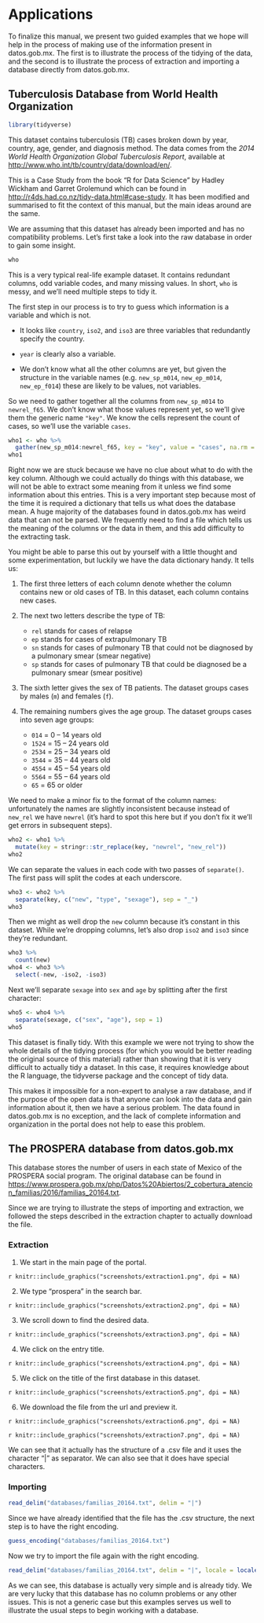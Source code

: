 # Applications

To finalize this manual, we present two guided examples that we hope will help in the process of making use of the information present in datos.gob.mx. The first is to illustrate the process of the tidying of the data, and the second is to illustrate the process of extraction and importing a database directly from datos.gob.mx. 

## Tuberculosis Database from World Health Organization

```r
library(tidyverse)
```


This dataset contains tuberculosis (TB) cases broken down by year, country, age, gender, and diagnosis method. The data comes from the *2014 World Health Organization Global Tuberculosis Report*, available at <http://www.who.int/tb/country/data/download/en/>.

This is a Case Study from the book "R for Data Science" by Hadley Wickham and Garret Grolemund which can be found in <http://r4ds.had.co.nz/tidy-data.html#case-study>. It has been modified and summarised to fit the context of this manual, but the main ideas around are the same.

We are assuming that this dataset has already been imported and has no compatibility problems. Let's first take a look into the raw database in order to gain some insight.

```r
who
```

This is a very typical real-life example dataset. It contains redundant columns, odd variable codes, and many missing values. In short, `who` is messy, and we'll need multiple steps to tidy it. 

The first step in our process is to try to guess which information is a variable and which is not. 

* It looks like `country`, `iso2`, and `iso3` are three variables that 
  redundantly specify the country.
  
* `year` is clearly also a variable.

* We don't know what all the other columns are yet, but given the structure 
  in the variable names (e.g. `new_sp_m014`, `new_ep_m014`, `new_ep_f014`) 
  these are likely to be values, not variables.

So we need to gather together all the columns from `new_sp_m014` to `newrel_f65`. We don't know what those values represent yet, so we'll give them the generic name `"key"`. We know the cells represent the count of cases, so we'll use the variable `cases`.

```r
who1 <- who %>% 
  gather(new_sp_m014:newrel_f65, key = "key", value = "cases", na.rm = TRUE)
who1
```

Right now we are stuck because we have no clue about what to do with the key column. Although we could actually do things with this database, we will not be able to extract some meaning from it unless we find some information about this entries. This is a very important step because most of the time it is required a dictionary that tells us what does the database mean. A huge majority of the databases found in datos.gob.mx has weird data that can not be parsed. We frequently need to find a file which tells us the meaning of the columns or the data in them, and this add difficulty to the extracting task.

You might be able to parse this out by yourself with a little thought and some experimentation, but luckily we have the data dictionary handy. It tells us:

1.  The first three letters of each column denote whether the column 
    contains new or old cases of TB. In this dataset, each column contains 
    new cases.

1.  The next two letters describe the type of TB:
    
    *   `rel` stands for cases of relapse
    *   `ep` stands for cases of extrapulmonary TB
    *   `sn` stands for cases of pulmonary TB that could not be diagnosed by 
        a pulmonary smear (smear negative)
    *   `sp` stands for cases of pulmonary TB that could be diagnosed be 
        a pulmonary smear (smear positive)

3.  The sixth letter gives the sex of TB patients. The dataset groups 
    cases by males (`m`) and females (`f`).

4.  The remaining numbers gives the age group. The dataset groups cases into 
    seven age groups:
    
    * `014` = 0 -- 14 years old
    * `1524` = 15 -- 24 years old
    * `2534` = 25 -- 34 years old
    * `3544` = 35 -- 44 years old
    * `4554` = 45 -- 54 years old
    * `5564` = 55 -- 64 years old
    * `65` = 65 or older

We need to make a minor fix to the format of the column names: unfortunately the names are slightly inconsistent because instead of `new_rel` we have `newrel` (it's hard to spot this here but if you don't fix it we'll get errors in subsequent steps). 

```r
who2 <- who1 %>% 
  mutate(key = stringr::str_replace(key, "newrel", "new_rel"))
who2
```

We can separate the values in each code with two passes of `separate()`. The first pass will split the codes at each underscore.

```r
who3 <- who2 %>% 
  separate(key, c("new", "type", "sexage"), sep = "_")
who3
```

Then we might as well drop the `new` column because it's constant in this dataset. While we're dropping columns, let's also drop `iso2` and `iso3` since they're redundant.

```r
who3 %>% 
  count(new)
who4 <- who3 %>% 
  select(-new, -iso2, -iso3)
```

Next we'll separate `sexage` into `sex` and `age` by splitting after the first character:

```r
who5 <- who4 %>% 
  separate(sexage, c("sex", "age"), sep = 1)
who5
```

This dataset is finally tidy. With this example we were not trying to show the whole details of the tidying process (for which you would be better reading the original source of this material) rather than showing that it is very difficult to actually tidy a dataset. In this case, it requires knowledge about the R language, the tidyverse package and the concept of tidy data. 

This makes it impossible for a non-expert to analyse a raw database, and if the purpose of the open data is that anyone can look into the data and gain information about it, then we have a serious problem. The data found in datos.gob.mx is no exception, and the lack of complete information and organization in the portal does not help to ease this problem.

## The PROSPERA database from datos.gob.mx

This database stores the number of users in each state of Mexico of the PROSPERA social program. The original database can be found in <https://www.prospera.gob.mx/php/Datos%20Abiertos/2_cobertura_atencion_familias/2016/familias_20164.txt>.

Since we are trying to illustrate the steps of importing and extraction, we followed the steps described in the extraction chapter to actually download the file.

### Extraction 

1. We start in the main page of the portal.

`r knitr::include_graphics("screenshots/extraction1.png", dpi = NA)`

2. We type "prospera" in the search bar.

`r knitr::include_graphics("screenshots/extraction2.png", dpi = NA)`

3. We scroll down to find the desired data.

`r knitr::include_graphics("screenshots/extraction3.png", dpi = NA)`

4. We click on the entry title.

`r knitr::include_graphics("screenshots/extraction4.png", dpi = NA)`

5. We click on the title of the first database in this dataset.

`r knitr::include_graphics("screenshots/extraction5.png", dpi = NA)`

6. We download the file from the url and preview it.

`r knitr::include_graphics("screenshots/extraction6.png", dpi = NA)`

`r knitr::include_graphics("screenshots/extraction7.png", dpi = NA)`

We can see that it actually has the structure of a .csv file and it uses the character "|" as separator. We can also see that it does have special characters.

### Importing

```r
read_delim("databases/familias_20164.txt", delim = "|")
```

Since we have already identified that the file has the .csv structure, the next step is to have the right encoding.

```r
guess_encoding("databases/familias_20164.txt")
```

Now we try to import the file again with the right encoding.

```r
read_delim("databases/familias_20164.txt", delim = "|", locale = locale(encoding = "ISO-8859-1"))
```

As we can see, this database is actually very simple and is already tidy. We are very lucky that this database has no column problems or any other issues. This is not a generic case but this examples serves us well to illustrate the usual steps to begin working with a database.
